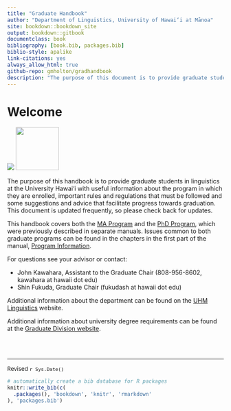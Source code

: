 ```yaml
--- 
title: "Graduate Handbook"
author: "Department of Linguistics, University of Hawai‘i at Mānoa"
site: bookdown::bookdown_site
output: bookdown::gitbook
documentclass: book
bibliography: [book.bib, packages.bib]
biblio-style: apalike
link-citations: yes
always_allow_html: true
github-repo: gmholton/gradhandbook
description: "The purpose of this document is to provide graduate students in linguistics with useful information about the program in which they are enrolled, important rules and regulations that must be followed and some suggestions and advice that facilitate progress towards graduation."
---
```


# Welcome {.unnumbered }
<img src="images/header.png"/>
<img src="images/uhmlogo.png" class='cover'  width="100" />

The purpose of this handbook is to provide graduate students in linguistics at the University Hawai‘i with useful information about the program in which they are enrolled, important rules and regulations that must be followed and some suggestions and advice that facilitate progress towards graduation. This document is updated frequently, so please check back for updates.

This handbook covers both the [MA Program](#maprogram) and the [PhD Program](#phdprogram), which were previously described in separate manuals. Issues common to both graduate programs can be found in the chapters in the first part of the manual, [Program Information](#general).



For questions see your advisor or contact:

- John Kawahara, Assistant to the Graduate Chair (808-956-8602, kawahara at hawaii dot edu)
- Shin Fukuda, Graduate Chair (fukudash at hawaii dot edu)

Additional information about the department can be found on the [UHM Linguistics](http://manoa.hawaii.edu/linguistics/) website.

Additional information about university degree requirements can be found at the [Graduate Division website](https://manoa.hawaii.edu/graduate/current-students/).

<br/><br/><hr/>
<span style="font-size:small;">Revised `r Sys.Date()`</span>


<!-- To compile this example to PDF, you need XeLaTeX. You are recommended to install TinyTeX (which includes XeLaTeX): <https://yihui.name/tinytex/>. -->

```r
# automatically create a bib database for R packages
knitr::write_bib(c(
  .packages(), 'bookdown', 'knitr', 'rmarkdown'
), 'packages.bib')
```
